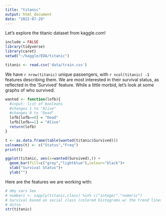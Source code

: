 ```yaml
---
title: "titanic"
output: html_document
date: "2022-07-29"
---
```

Let's explore the titanic dataset from kaggle.com!

```r
include = FALSE
library(tidyverse)
library(caret)
setwd("~/kaggle/EDA/titanic")
```

```r
titanic <- read.csv('data/train.csv')
```

We have `r nrow(titanic)` unique passengers, with `r ncol(titanic) -1 ` features describing them. We are most interested in their survival status, as reflected in the 'Survived' feature. While a little morbid, let's look at some graphs of who survived.
<br />

```r
wanted <- function(lofb){
  #input: list of booleans
  #changes 1 to "Alive"
  #changes 0 to "Dead"
  lofb[lofb==0] = "Dead"
  lofb[lofb==1] = "Alive"
  return(lofb)
}

t <- as.data.frame(table(wanted(titanic$Survived)))
colnames(t) <- c("Status","Freq")
print(t)

ggplot(titanic, aes(x=wanted(Survived),)) +
  geom_bar(fill=c("grey","lightblue"),colour="black")+
  xlab("Survival Status")+
  ylab("")

```
Here are the features we are working with:

```r
# dmy vars Sex
# numbers <- sapply(titanic,class) %in% c("integer","numeric")
# Survival based on social class (colored histograms w/ the trend lines?)
# ditto 
str(titanic)
```


